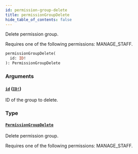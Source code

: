 ```yaml
---
id: permission-group-delete
title: permissionGroupDelete
hide_table_of_contents: false
---
```


Delete permission group.

Requires one of the following permissions: MANAGE_STAFF.

```graphql
permissionGroupDelete(
  id: ID!
): PermissionGroupDelete
```

### Arguments

#### [`id`](#) ([`ID!`](../../../developer/api-reference/scalars/id))

ID of the group to delete.

### Type

#### [`PermissionGroupDelete`](../../../developer/api-reference/objects/permission-group-delete)

Delete permission group.

Requires one of the following permissions: MANAGE_STAFF.

